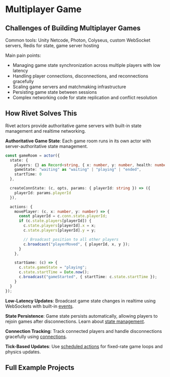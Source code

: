 # Multiplayer Game

## Challenges of Building Multiplayer Games

Common tools: Unity Netcode, Photon, Colyseus, custom WebSocket servers, Redis for state, game server hosting

Main pain points:
- Managing game state synchronization across multiple players with low latency
- Handling player connections, disconnections, and reconnections gracefully
- Scaling game servers and matchmaking infrastructure
- Persisting game state between sessions
- Complex networking code for state replication and conflict resolution

## How Rivet Solves This

Rivet actors provide authoritative game servers with built-in state management and realtime networking.

**Authoritative Game State**: Each game room runs in its own actor with server-authoritative state management.

```typescript
const gameRoom = actor({
  state: {
    players: {} as Record<string, { x: number, y: number, health: number }>,
    gameState: "waiting" as "waiting" | "playing" | "ended",
    startTime: 0
  },

  createConnState: (c, opts, params: { playerId: string }) => ({
    playerId: params.playerId
  }),

  actions: {
    movePlayer: (c, x: number, y: number) => {
      const playerId = c.conn.state.playerId;
      if (c.state.players[playerId]) {
        c.state.players[playerId].x = x;
        c.state.players[playerId].y = y;

        // Broadcast position to all other players
        c.broadcast("playerMoved", { playerId, x, y });
      }
    },

    startGame: (c) => {
      c.state.gameState = "playing";
      c.state.startTime = Date.now();
      c.broadcast("gameStarted", { startTime: c.state.startTime });
    }
  }
});
```

**Low-Latency Updates**: Broadcast game state changes in realtime using WebSockets with built-in [events](/docs/actors/events).

**State Persistence**: Game state persists automatically, allowing players to rejoin games after disconnections. Learn about [state management](/docs/actors/state).

**Connection Tracking**: Track connected players and handle disconnections gracefully using [connections](/docs/actors/connections).

**Tick-Based Updates**: Use [scheduled actions](/docs/actors/schedule) for fixed-rate game loops and physics updates.

## Full Example Projects

<CardGroup>
<Card href="https://github.com/rivet-dev/rivetkit/tree/main/examples/game" title="Multiplayer Game Example" />
</CardGroup>

